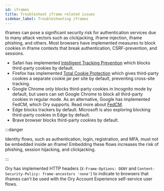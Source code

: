 ```yaml
---
id: iframes
title: Troubleshoot iframe related issues
sidebar_label: Troubleshooting iframes
---
```


Iframes can pose a significant security risk for authentication services due to many attack vectors such as clickjacking, iframe
injection, iframe phishing, and others. Most browsers have implemented measures to block cookies in iframe contexts that
break authentication, CSRF-prevention, and sessions.

- Safari has implemented [Intelligent Tracking Prevention](https://webkit.org/blog/7675/intelligent-tracking-prevention/) which
  blocks third-party cookies by default.
- Firefox has implemented
  [Total Cookie Protection](https://blog.mozilla.org/en/mozilla/firefox-rolls-out-total-cookie-protection-by-default-to-all-users-worldwide/)
  which gives third-party cookies a separate cookie jar per site by default, preventing cross-site tracking.
- Google Chrome only blocks third-party cookies in Incognito mode by default, but users can set Google Chrome to block all third-party
  cookies in regular mode. As an alternative, Google has implemented FedCM, which Ory supports. Read more about
  [FedCM](../kratos/social-signin/fedcm.mdx).
- Edge blocks trackers by default. Microsoft is also exploring blocking third-party cookies in Edge by default.
- Brave browser blocks third-party cookies by default.

:::danger

Identity flows, such as authentication, login, registration, and MFA, must not be embedded inside an iframe! Embedding these
flows increases the risk of phishing, session hijacking, and clickjacking.

:::

Ory has implemented HTTP headers (`X-Frame-Options: DENY` and `Content-Security-Policy: frame-ancestors 'none'`) to indicate to
browsers that iframes can't be used with the Ory Account Experience self-service user flows.
